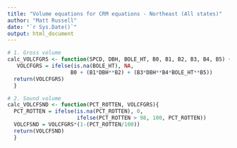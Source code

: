 ```yaml
---
title: "Volume equations for CRM equations - Northeast (All states)"
author: "Matt Russell"
date: "`r Sys.Date()`"
output: html_document
---
```


```r
# 1. Gross volume
calc_VOLCFGRS <- function(SPCD, DBH, BOLE_HT, B0, B1, B2, B3, B4, B5) {
   VOLCFGRS = ifelse(is.na(BOLE_HT), NA,
                    B0 + (B1*DBH**B2) + (B3*DBH**B4*BOLE_HT**B5)) 
  return(VOLCFGRS)
  }
```

```r
# 2. Sound volume
calc_VOLCFSND <- function(PCT_ROTTEN, VOLCFGRS){
  PCT_ROTTEN = ifelse(is.na(PCT_ROTTEN), 0,
                      ifelse(PCT_ROTTEN > 98, 100, PCT_ROTTEN))
  VOLCFSND = VOLCFGRS*(1-(PCT_ROTTEN/100))
  return(VOLCFSND)
  } 
```